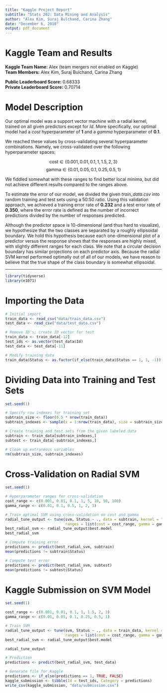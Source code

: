 ```yaml
---
title: "Kaggle Project Report"
subtitle: "Stats 202: Data Mining and Analysis"
author: "Alex Kim, Suraj Bulchand, Carina Zhang"
date: "December 6, 2018"
output: pdf_document
---
```


# Kaggle Team and Results

**Kaggle Team Name:** Alex (team mergers not enabled on Kaggle)\
**Team Members:** Alex Kim, Suraj Bulchand, Carina Zhang

**Public Leaderboard Score:** 0.68333\
**Private Leaderboard Score:** 0.70714

# Model Description

Our optimal model was a support vector machine with a radial kernel, trained on all given predictors except for *Id*. More specifically, our optimal model had a *cost* hyperparameter of **1** and a *gamma* hyperparameter of **0.1**.
 
We reached these values by cross-validating several hyperparameter combinations. Namely, we cross-validated over the following hyperparameter spaces:

$$\text{cost} \in \{0.001, 0.01, 0.1, 1, 1.5, 2, 3\}$$
$$\text{gamma} \in \{0.01, 0.05, 0.1, 0.25, 0.5, 1\}$$

We fiddled somewhat with these ranges to find better local minima, but did not achieve different results compared to the ranges above.

To estimate the error of our model, we divided the given *train_data.csv* into random training and test sets using a 50:50 ratio. Using this validation approach, we achieved a training error rate of **0.232** and a test error rate of **0.350**, where the error rate is defined as the number of incorrect predictions divided by the number of responses predicted.

Although the predictor space is 10-dimensional (and thus hard to visualize), we hypothesize that the two classes are separated by a roughly ellipsoidal boundary. We hold this hypothesis because each one-dimensional plot of a predictor versus the response shows that the responses are highly mixed, with slightly different ranges for each class. We note that a circular decision boundary has similar projections on each predictor axis. Because the radial SVM kernel performed optimally out of all of our models, we have reason to believe that the true shape of the class boundary is somewhat ellipsoidal.

***

```R
library(tidyverse)
library(e1071)
```

# Importing the Data

```R
# Initial import
train_data <- read_csv("data/train_data.csv")
test_data <- read_csv("data/test_data.csv")

# Remove ID's; create ID vector for test
train_data <- train_data[-12]
test_ids <- as.vector(test_data$Id)
test_data <- test_data[-11]

# Modify training data
train_data$Status <- as.factor(if_else(train_data$Status == 1, 1, -1))
```

# Dividing Data into Training and Test Sets

```R
set.seed(1)

# Specify row indexes for training set
subtrain_size <- floor(0.5 * nrow(train_data))
subtrain_indexes <- sample(x = 1:nrow(train_data), size = subtrain_size)

# Create training and test sets from the given labeled data
subtrain <- train_data[subtrain_indexes,]
subtest <- train_data[-subtrain_indexes,]

# Clean up extraneous variables
rm(subtrain_size, subtrain_indexes)
```

# Cross-Validation on Radial SVM

```R
set.seed(1)

# Hyperparameter ranges for cross-validation
cost_range <- c(0.001, 0.01, 0.1, 1, 5, 10, 50, 100)
gamma_range <- c(0.01, 0.1, 0.5, 1, 2, 3)

# Train optimal SVM using cross-validation on cost and gamma
radial_tune_output <- tune(svm, Status ~ ., data = subtrain, kernel = "radial",
                           ranges = list(cost = cost_range, gamma = gamma_range))
best_radial_svm <- radial_tune_output$best.model
best_radial_svm

# Compute training error
predictions <- predict(best_radial_svm, subtrain)
mean(predictions != subtrain$Status)

# Compute test error
predictions <- predict(best_radial_svm, subtest)
mean(predictions != subtest$Status)
```

# Kaggle Submission on SVM Model

```R
set.seed(1)

cost_range <- c(0.001, 0.01, 0.1, 1, 1.5, 2, 3)
gamma_range <- c(0.01, 0.05, 0.1, 0.25, 0.5, 1)

# Train SVM
radial_tune_output <- tune(svm, Status ~ ., data = train_data, kernel = "radial",
                           ranges = list(cost = cost_range, gamma = gamma_range))
best_radial_svm <- radial_tune_output$best.model

radial_tune_output

# Prediction
predictions <- predict(best_radial_svm, test_data)

# Generate file for Kaggle
predictions <- if_else(predictions == 1, TRUE, FALSE)
kaggle_submission <- tibble(Id = test_ids, Category = predictions)
write_csv(kaggle_submission, "data/submission.csv")
```
